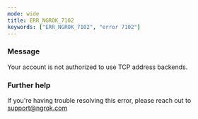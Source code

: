 ```yaml
---
mode: wide
title: ERR_NGROK_7102
keywords: ["ERR_NGROK_7102", "error 7102"]
---
```



### Message

Your account is not authorized to use TCP address backends.

<ErrorDetails />

### Further help

If you're having trouble resolving this error, please reach out to [support@ngrok.com](mailto:support@ngrok.com?subject=Help%20with%20ERR_NGROK_7102)
